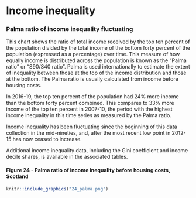 # Income inequality

### Palma ratio of income inequality fluctuating {#palma}

This chart shows the ratio of total income received by the top ten percent of the population divided by the total income of the bottom forty percent of the population (expressed as a percentage) over time. This measure of how equally income is distributed across the population is known as the "Palma ratio" or "S90/S40 ratio". Palma is used internationally to estimate the extent of inequality between those at the top of the income distribution and those at the bottom. The Palma ratio is usually calculated from income before housing costs.

In 2016-19, the top ten percent of the population had 24% more income than the bottom forty percent combined. This compares to 33% more income of the top ten percent in 2007-10, the period with the highest income inequality in this time series as measured by the Palma ratio.

Income inequality has been fluctuating since the beginning of this data collection in the mid-nineties, and, after the most recent low point in 2012-15 has now ceased to increase.

Additional income inequality data, including the Gini coefficient and income decile shares, is available in the associated tables.

#### Figure 24 - Palma ratio of income inequality before housing costs, Scotland
```{r fig24}
knitr::include_graphics("24_palma.png")
```

